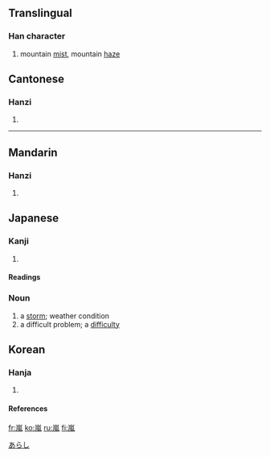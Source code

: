 {{see|岚|嵐}}

==Translingual==
===Han character===
{{Han char|rn=46|rad=山|as=09|sn=12|four=2221<sub>7</sub>|canj=山竹弓戈 (UHNI)}}
# mountain [[mist]], mountain [[haze]]


==Cantonese==
===Hanzi===
{{yue-hanzi|jyut=|y=laam4}}
# {{defn|Cantonese}}
----
==Mandarin==
===Hanzi===
{{cmn-hanzi|sim=岚|pin=[[lán]] (lan2)|wg=lan<sup>2</sup>}}
# {{defn|Mandarin}}

== Japanese ==
[[Category:1000_Japanese_basic_words|あらし]]


===Kanji===
{{ja-kanji|grade=|rs=山09}}
# {{defn|Japanese}} 
====Readings====
{{ja-readings|on=[[らん]] ([[ran]])|kun=[[あらし]] ([[arashi]])}}

===Noun===
{{ja-noun|k|count=|hira=あらし|kata=|rom=arashi|kanji=|kyu=|shin=|hidx=}}
# a [[storm]]; weather condition
# a difficult problem; a [[difficulty]]

==Korean==
===Hanja===
{{ko-hanja|hangeul=[[람]]|rv=ram|mr=ram}}
# {{defn|Korean}}
====References====
{{Han ref|kx=0316.250|dkj=08289|dj=0617.040|hdz=10788.090|uh=5D50|ud=23888|bh=B450|bd=46160}}

[[fr:嵐]]
[[ko:嵐]]
[[ru:嵐]]
[[fi:嵐]]